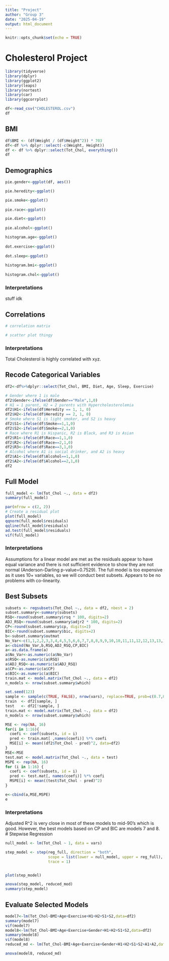 ```yaml
---
title: "Project"
author: "Group 3"
date: "2025-04-19"
output: html_document
---
```


```r
knitr::opts_chunk$set(echo = TRUE)
```

# Cholesterol Project

```r
library(tidyverse)
library(dplyr)
library(ggplot2)
library(leaps)
library(nortest)
library(car)
library(ggcorrplot)

df<-read_csv("CHOLESTEROL.csv")
df
```
## BMI
```r
df$BMI <- (df$Weight / (df$Height^2)) * 703
df<-df %>% dplyr::select(-c(Weight, Height))
df <- df %>% dplyr::select(Tot_Chol, everything())
df
```

## Demographics
```r
pie.gender<-ggplot(df, aes())

pie.heredity<-ggplot()

pie.smoke<-ggplot()
  
pie.race<-ggplot()

pie.diet<-ggplot()
  
pie.alcohol<-ggplot()

histogram.age<-ggplot()
  
dot.exercise<-ggplot()
  
dot.sleep<-ggplot()
  
histogram.bmi<-ggplot()
  
histogram.chol<-ggplot()
```

### Interpretations
stuff idk

## Correlations
```r
# correlation matrix

# scatter plot thingy
```

### Interpretations
Total Cholesterol is highly correlated with xyz.

## Recode Categorical Variables
```r
df2<-df%>%dplyr::select(Tot_Chol, BMI, Diet, Age, Sleep, Exercise)

# Gender where 1 is male
df2$Gender<-ifelse(df$Gender=="Male",1,0)
# H1 = 1 parent, H2 = 2 parents with Hypercholesterolemia
df2$H1<-ifelse(df$Heredity == 1, 1, 0)
df2$H2<-ifelse(df$Heredity == 2, 1, 0)
# Smoke where S1 is light smoker, and S2 is heavy
df2$S1<-ifelse(df$Smoke==1,1,0)
df2$S2<-ifelse(df$Smoke==2,1,0)
# Race where R1 is Hispanic, R2 is Black, and R3 is Asian
df2$R1<-ifelse(df$Race==1,1,0)
df2$R2<-ifelse(df$Race==2,1,0)
df2$R3<-ifelse(df$Race==3,1,0)
# Alcohol where A1 is social drinker, and A2 is heavy
df2$A1<-ifelse(df$Alcohol==1,1,0)
df2$A2<-ifelse(df$Alcohol==2,1,0)
df2
```

## Full Model
```r
full_model <- lm(Tot_Chol ~., data = df2)
summary(full_model)

par(mfrow = c(2, 2))
# Create a residual plot
plot(full_model)
qqnorm(full_model$residuals)
qqline(full_model$residuals)
ad.test(full_model$residuals)
vif(full_model)
```

### Interpretations
Assumptions for a linear model are met as the residuals appear to have equal variance and there is not sufficient evidence to show they are not normal (Anderson-Darling p-value=0.7529). The full model is too expensive as it uses 10+ variables, so we will conduct best subsets. Appears to be no problems with co-linearity.

## Best Subsets
```r
subsets <- regsubsets(Tot_Chol ~., data = df2, nbest = 2)
subset.summary<-summary(subsets)
RSQ<-round(subset.summary$rsq * 100, digits=2)
ADJ_RSQ<-round(subset.summary$adjr2 * 100, digits=2)
CP<-round(subset.summary$cp, digits=2)
BIC<-round(subset.summary$bic, digits=2)
b<-subset.summary$outmat
No_Var<-c(1,1,2,2,3,3,4,4,5,5,6,6,7,7,8,8,9,9,10,10,11,11,12,12,13,13,14,14,15)
a<-cbind(No_Var,b,RSQ,ADJ_RSQ,CP,BIC)
a<-as.data.frame(a)
a$No_Var<-as.numeric(a$No_Var)
a$RSQ<-as.numeric(a$RSQ)
a$ADJ_RSQ<-as.numeric(a$ADJ_RSQ)
a$CP<-as.numeric(a$CP)
a$BIC<-as.numeric(a$BIC)
train.mat <- model.matrix(Tot_Chol ~., data = df2)
n_models <- nrow(subset.summary$which)

set.seed(123)
sample <- sample(c(TRUE, FALSE), nrow(vars), replace=TRUE, prob=c(0.7,0.3))
train  <- df2[sample, ]
test   <- df2[!sample, ]
train.mat <- model.matrix(Tot_Chol ~., data = df2)
n_models <- nrow(subset.summary$which)

MSE <- rep(NA, 16)
for(i in 1:16){
  coefi <- coef(subsets, id = i)
  pred <- train.mat[ ,names(coefi)] %*% coefi
  MSE[i] <- mean((df2$Tot_Chol - pred)^2, data=df2)
}
MSE<-MSE
test.mat <- model.matrix(Tot_Chol ~., data = test)
MSPE <- rep(NA, 16)
for (i in 1:16) {
  coefi <- coef(subsets, id = i)  
  pred <- test.mat[, names(coefi)] %*% coefi  
  MSPE[i] <- mean((test$Tot_Chol - pred)^2)  
}

e<-cbind(a,MSE,MSPE)
e

```

### Interpretations
Adjusted R^2 is very close in most of these models to mid-90's which is good. However, the best models based on CP and BIC are models 7 and 8.
# Stepwise Regression
```r
null_model <- lm(Tot_Chol ~ 1, data = vars)

step_model <- step(reg_full, direction = "both", 
                   scope = list(lower = null_model, upper = reg_full), 
                   trace = 1)


plot(step_model)

anova(step_model, reduced_mod)
summary(step_model)
```
## Evaluate Selected Models
```r
model7<-lm(Tot_Chol~BMI+Age+Exercise+H1+H2+S1+S2,data=df2)
summary(model7)
vif(model7)
model8<-lm(Tot_Chol~BMI+Age+Exercise+Gender+H1+H2+S1+S2,data=df2)
summary(model8)
vif(model8)
reduced_md <- lm(Tot_Chol~BMI+Age+Exercise+Gender+H1+H2+S1+S2+A1+A2,data=df2)

anova(model8, reduced_md)
```
